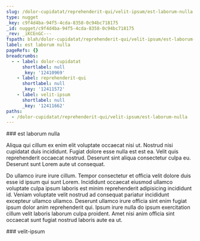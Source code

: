 ```yaml
---
slug: /dolor-cupidatat/reprehenderit-qui/velit-ipsum/est-laborum-nulla
type: nugget
_key: c9f4d4ba-94f5-4cda-8358-0c94bc718175
_id: nugget/c9f4d4ba-94f5-4cda-8358-0c94bc718175
_rev: _iKCEnGC---
fspath: blah/dolor-cupidatat/reprehenderit-qui/velit-ipsum/est-laborum-nulla.md
label: est laborum nulla
pageRefs: {}
breadcrumbs:
  - - label: dolor-cupidatat
      shortlabel: null
      _key: '12410969'
    - label: reprehenderit-qui
      shortlabel: null
      _key: '12411572'
    - label: velit-ipsum
      shortlabel: null
      _key: '12411662'
paths:
  - /dolor-cupidatat/reprehenderit-qui/velit-ipsum/est-laborum-nulla
---
```


<NuggetArea>
<Nugget slug="/dolor-cupidatat/reprehenderit-qui/velit-ipsum/est-laborum-nulla" type="nugget" _key="c9f4d4ba-94f5-4cda-8358-0c94bc718175" _id="nugget/c9f4d4ba-94f5-4cda-8358-0c94bc718175" _rev="_iKCEnGC---" fspath="blah/dolor-cupidatat/reprehenderit-qui/velit-ipsum/est-laborum-nulla.md" label="est laborum nulla" paths="/dolor-cupidatat/reprehenderit-qui/velit-ipsum/est-laborum-nulla">
<NuggetBody>
### est laborum nulla

Aliqua qui cillum ex enim elit voluptate occaecat nisi ut. Nostrud nisi cupidatat duis incididunt. Fugiat dolore esse nulla est est ea. Velit quis reprehenderit occaecat nostrud. Deserunt sint aliqua consectetur culpa eu. Deserunt sunt Lorem aute ut consequat.

Do ullamco irure irure cillum. Tempor consectetur et officia velit dolore duis esse id ipsum qui sunt Lorem. Incididunt occaecat eiusmod ullamco voluptate culpa ipsum laboris est minim reprehenderit adipisicing incididunt id. Veniam voluptate velit nostrud ad consequat pariatur incididunt excepteur ullamco ullamco. Deserunt ullamco irure officia sint enim fugiat ipsum dolor anim reprehenderit qui. Ipsum irure nulla do ipsum exercitation cillum velit laboris laborum culpa proident. Amet nisi anim officia sint occaecat sunt fugiat nostrud laboris aute ea ut.

</NuggetBody>
<Breadcrumbs>
<Crumbs>
<Crumb _key="12410969" label="dolor-cupidatat" /><Crumb _key="12411572" label="reprehenderit-qui" /><Crumb _key="12411662" label="velit-ipsum" />
</Crumbs>
</Breadcrumbs>
</Nugget>

<NuggetsInbound>
</NuggetsInbound>
<NuggetsOutbound>
</NuggetsOutbound>
</NuggetArea>
<PassagesInbound>
<Passage direction="inbound" type="passage" _key="12411662" _id="passage/12411662" _rev="_iKCEnG---B" label="velit-ipsum" passage="velit-ipsum" fspath="blah/dolor-cupidatat/reprehenderit-qui/velit-ipsum" paths="/dolor-cupidatat/reprehenderit-qui/velit-ipsum" slug="/dolor-cupidatat/reprehenderit-qui/velit-ipsum">
<NuggetBody>
### velit-ipsum

</NuggetBody>
<Breadcrumbs>
<Crumbs>
<Crumb _key="12410969" label="dolor-cupidatat" /><Crumb _key="12411572" label="reprehenderit-qui" />
</Crumbs>
</Breadcrumbs>
</Passage>

</PassagesInbound>
<PassagesOutbound>
</PassagesOutbound>